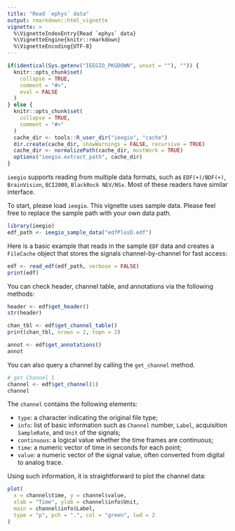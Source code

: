 ```yaml
---
title: "Read `ephys` data"
output: rmarkdown::html_vignette
vignette: >
  %\VignetteIndexEntry{Read `ephys` data}
  %\VignetteEngine{knitr::rmarkdown}
  %\VignetteEncoding{UTF-8}
---
```


```r
if(identical(Sys.getenv("IEEGIO_PKGDOWN", unset = ""), "")) {
  knitr::opts_chunk$set(
    collapse = TRUE,
    comment = "#>",
    eval = FALSE
  )
} else {
  knitr::opts_chunk$set(
    collapse = TRUE,
    comment = "#>"
  )
  cache_dir <- tools::R_user_dir("ieegio", "cache")
  dir.create(cache_dir, showWarnings = FALSE, recursive = TRUE)
  cache_dir <- normalizePath(cache_dir, mustWork = TRUE)
  options("ieegio.extract_path", cache_dir)
}
```

`ieegio` supports reading from multiple data formats, such as `EDF(+)/BDF(+)`, `BrainVision`, `BCI2000`, `BlackRock NEV/NSx`. Most of these readers have similar interface.

To start, please load `ieegio`. This vignette uses sample data. Please feel free to replace the sample path with your own data path.

```r
library(ieegio)
edf_path <- ieegio_sample_data("edfPlusD.edf")
```

Here is a basic example that reads in the sample `EDF` data and creates a `FileCache` object that stores the signals channel-by-channel for fast access:

```r
edf <- read_edf(edf_path, verbose = FALSE)
print(edf)
```

You can check header, channel table, and annotations via the following methods:

```r
header <- edf$get_header()
str(header)

chan_tbl <- edf$get_channel_table()
print(chan_tbl, nrows = 2, topn = 2)

annot <- edf$get_annotations()
annot
```

You can also query a channel by calling the `get_channel` method.

```r
# get Channel 1
channel <- edf$get_channel(1)
channel
```

The `channel` contains the following elements:

* `type`: a character indicating the original file type;
* `info`: list of basic information such as `Channel` number, `Label`, acquisition `SampleRate`, and `Unit` of the signals;
* `continuous`: a logical value whether the time frames are continuous;
* `time`: a numeric vector of time in seconds for each point;
* `value`: a numeric vector of the signal value, often converted from digital to analog trace.

Using such information, it is straightforward to plot the channel data:

```r
plot(
  x = channel$time, y = channel$value,
  xlab = "Time", ylab = channel$info$Unit,
  main = channel$info$Label,
  type = "p", pch = ".", col = "green", lwd = 2
)
```

